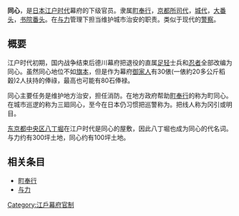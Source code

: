 {{japanese|japanese=同心|kana=どうしん|romaji=Dōshin}}
'''同心'''，是[[日本|日本]][[江户时代|江户时代]]幕府的下级官员。隶属[[町奉行|町奉行]]，[[京都所司代|京都所司代]]，[[城代|城代]]，[[大番头|大番头]]，[[书院番头|书院番头]]。在[[与力|与力]]管理下担当维护城市治安的职责。类似于现代的[[警察|警察]]。

== 概要 ==
江户时代初期，国内战争结束后德川幕府把退役的直属[[足轻|足轻]]士兵和[[忍者|忍者]]全部改编为同心。虽然同心地位不如[[旗本|旗本]]，但是作为幕府[[御家人|御家人]]有30俵(一俵約20多公斤稻穀)2人扶持的俸祿，最高也可能有80石俸禄。

同心主要任务是维护地方治安，担任消防。在地方政府帮助[[町奉行|町奉行]]的称为町同心。在城市巡逻的称为三廻同心，至今在日本仍习惯把巡警称为{{lang|ja|廻さん}}。把线人称为冈引或明目。

[[东京都|东京都]][[中央區_(東京都)|中央区]][[八丁堀_(東京都中央區)|八丁堀]]在江户时代是同心的屋敷，因此八丁堀也成为同心的代名词。与力约有300坪土地，同心约有100坪土地。

== 相关条目 ==
*[[町奉行|町奉行]]
*[[与力|与力]]

[[Category:江戶幕府官制|Category:江戶幕府官制]]